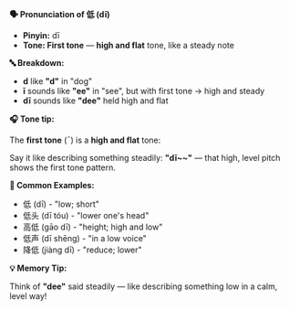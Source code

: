 **🗣️ Pronunciation of 低 (dī)**

- **Pinyin:** dī
- **Tone: First tone** — **high and flat** tone, like a steady note

**🔤 Breakdown:**

- **d** like **"d"** in "dog"
- **ī** sounds like **"ee"** in "see", but with first tone → high and steady
- **dī** sounds like **"dee"** held high and flat

**🎧 Tone tip:**

The **first tone** (ˉ) is a **high and flat** tone:

Say it like describing something steadily: **"dī~~"** — that high, level pitch shows the first tone
pattern.

**📝 Common Examples:**

- 低 (dī) - "low; short"
- 低头 (dī tóu) - "lower one's head"
- 高低 (gāo dī) - "height; high and low"
- 低声 (dī shēng) - "in a low voice"
- 降低 (jiàng dī) - "reduce; lower"

**💡 Memory Tip:**

Think of **"dee"** said steadily — like describing something low in a calm, level way!
